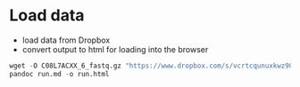 # Load data

- load data from Dropbox
- convert output to html for loading into the browser


```r

wget -O C08L7ACXX_6_fastq.gz "https://www.dropbox.com/s/vcrtcqunuxkwz90/C08L7ACXX_6_fastq.gz?dl=1";
pandoc run.md -o run.html

```
